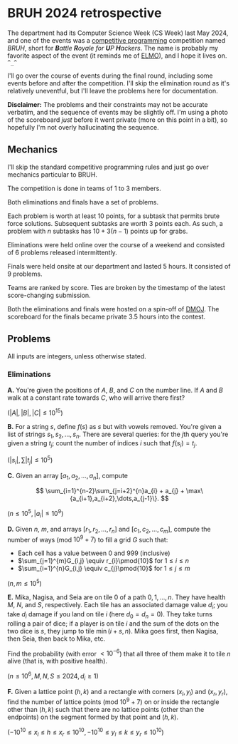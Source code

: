 # BRUH 2024 retrospective

The department had its Computer Science Week (CS Week) last May 2024, and one of the events was a [competitive programming](https://en.wikipedia.org/wiki/Competitive_programming) competition named _BRUH_, short for _**B**attle **R**oyale for **U**P **H**ackers_. The name is probably my favorite aspect of the event (it reminds me of [ELMO](https://web.evanchen.cc/elmo/index.html)), and I hope it lives on. `^_^`

I'll go over the course of events during the final round, including some events before and after the competition. I'll skip the elimination round as it's relatively uneventful, but I'll leave the problems here for documentation.

**Disclaimer:** The problems and their constraints may not be accurate verbatim, and the sequence of events may be slightly off. I'm using a photo of the scoreboard _just_ before it went private (more on this point in a bit), so hopefully I'm not overly hallucinating the sequence.

## Mechanics

I'll skip the standard competitive programming rules and just go over mechanics particular to BRUH.

The competition is done in teams of 1 to 3 members.

Both eliminations and finals have a set of problems.

Each problem is worth at least $10$ points, for a subtask that permits brute force solutions. Subsequent subtasks are worth $3$ points each. As such, a problem with $n$ subtasks has $10 + 3(n-1)$ points up for grabs.

Eliminations were held online over the course of a weekend and consisted of 6 problems released intermittently.

Finals were held onsite at our department and lasted 5 hours. It consisted of 9 problems.

Teams are ranked by score. Ties are broken by the timestamp of the latest score-changing submission.

Both the eliminations and finals were hosted on a spin-off of [DMOJ](https://dmoj.ca/). The scoreboard for the finals became private 3.5 hours into the contest.

## Problems

All inputs are integers, unless otherwise stated.

### Eliminations

**A.** You're given the positions of $A$, $B$, and $C$ on the number line. If $A$ and $B$ walk at a constant rate towards $C$, who will arrive there first?

$(|A|, |B|, |C| \le 10^{15})$

**B.** For a string $s$, define $f(s)$ as $s$ but with vowels removed. You're given a list of strings $s_1, s_2, \dots, s_n$. There are several queries: for the $j$th query you're given a string $t_j$; count the number of indices $i$ such that $f(s_i) = t_j$.

$(|s_i|, \sum|t_j| \le 10^5)$

**C.** Given an array $[a_1, a_2, \dots, a_n]$, compute

$$
\sum_{i=1}^{n-2}\sum_{j=i+2}^{n}a_{i} + a_{j} + \max\{a_{i+1},a_{i+2},\dots,a_{j-1}\}.
$$

$(n \le 10^5, |a_i| \le 10^9)$

**D.** Given $n$, $m$, and arrays $[r_1, r_2, \dots, r_n]$ and $[c_1, c_2, \dots, c_m]$, compute the number of ways (mod $10^9+7$) to fill a grid $G$ such that:

- Each cell has a value between $0$ and $999$ (inclusive)
- $\sum_{j=1}^{m}G_{i,j} \equiv r_{i}\pmod{10}$ for $1 \le i \le n$
- $\sum_{i=1}^{n}G_{i,j} \equiv c_{j}\pmod{10}$ for $1 \le j \le m$

$(n, m \le 10^{5})$

**E.** Mika, Nagisa, and Seia are on tile $0$ of a path $0, 1, \dots, n$. They have health $M$, $N$, and $S$, respectively. Each tile has an associated damage value $d_i$; you take $d_i$ damage if you land on tile $i$ (here $d_0 = d_n = 0$). They take turns rolling a pair of dice; if a player is on tile $i$ and the sum of the dots on the two dice is $s$, they jump to tile $\min(i+s, n)$. Mika goes first, then Nagisa, then Seia, then back to Mika, etc.

Find the probability (with error $< 10^{-6}$) that all three of them make it to tile $n$ alive (that is, with positive health).

$(n \le 10^6, M, N, S \le 2024, d_i \ge 1)$

**F.** Given a lattice point $(h, k)$ and a rectangle with corners $(x_l, y_l)$ and $(x_r, y_r)$, find the number of lattice points (mod $10^9+7$) on or inside the rectangle other than $(h, k)$ such that there are no lattice points (other than the endpoints) on the segment formed by that point and $(h, k)$.

$(-10^{10} \le x_l \le h \le x_r \le 10^{10}, -10^{10} \le y_l \le k \le y_r \le 10^{10})$
